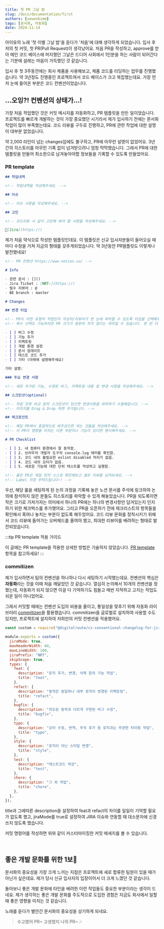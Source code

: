 ```yaml
---
title: 첫 PR 그날 밤
slug: /docs/documentation/first
authors: [sewonkimm]
tags: [문서화, 자동화]
date: 2024-11-14
---
```



아이유의 노래 '첫 이별 그날 밤'을 듣다가 '처음'에 대해 생각하게 되었습니다.
입사 후 저의 첫 커밋, 첫 PR(Pull Request)이 생각났어요.
처음 PR을 작성하고, approve를 받아 메인 코드 베이스에 머지했던 그날은 드디어 사회에서 1인분을 하는 사람이 되어간다는 기분에 설레는 마음이 가득했던 것 같습니다.

입사 후 첫 3주동안에는 회사 제품을 사용해보고, 제품 코드를 리딩하는 업무를 진행했습니다.
약 3년정도 진행중인 프로젝트여서 코드 베이스가 크고 복잡했는데요.
가장 먼저 눈에 들어온 부분은 코드 컨벤션이었습니다.

## ...오잉?! 컨벤션의 상태가...!

가장 처음 작업했던 것은 커밋 메시지를 자동화하고, PR 템플릿을 만든 일이었습니다.
프로젝트를 빠르게 개발하는 것이 가장 중요했던 시기라서 제가 입사하기 전에는 문서화 작업이 많이 부족했는데요.
코드 리뷰를 구두로 진행하고, PR에 관련 작업에 대한 설명이 대부분 없었습니다.

<ImageLayout src={pr1} description="예를들면 이런식..." />

약 2,000 라인이 넘는 changes임에도 불구하고, PR에 아무런 설명이 없었어요.
3년간의 히스토리를 아무런 기록 없이 넘겨받으려니 엄청 막막했습니다.
그래서 PR에 대한 템플릿을 만들어 최소한으로 남겨놓아야할 정보들을 기록할 수 있도록 만들었어요.

<ImageLayout src={pr2} description="역사적인 첫 PR🥳" />

<!--truncate-->

### PR template

```md
## 작업내역

<!-- 작업내역을 작성해주세요. -->

## 이슈

<!-- 이슈 사항을 작성해주세요. -->

## 고민

<!-- 코드리뷰 시 같이 고민해 봐야 할 사항을 작성해주세요. -->

🎯[Jira](https://)
```

제가 처음 약식으로 작성한 템플릿인데요.
이 템플릿은 신규 입사자분들이 들어오실 때마다 수정을 거쳐 지금의 형태를 갖추게되었습니다.
약 3년동안 PR템플릿도 이렇게나 발전했네요!

```md
<!-- PR 컨벤션 https://www.notion.so/ -->

# Info

- 관련 문서 : []()
- Jira Ticket : [NRT-](https://)
- 필수 리뷰어 : @
- BE branch : master

# Changes

## 변경 타입

<!-- PR이 어떤 유형의 작업인지 작성자/리뷰어가 한 눈에 파악할 수 있도록 타입을 선택해주세요. -->
<!-- 복수 선택도 가능하지만 PR 크기가 충분히 작지 않다는 의미일 수 있습니다. 한 번 더 검토해주세요! -->

- [ ] 버그 수정
- [ ] 기능 추가
- [ ] 리팩토링
- [ ] 개발 환경 설정
- [ ] 문서 업데이트
- [ ] 테스트 코드 추가
- [ ] 기타 (아래에 설명해주세요)

기타 설명:

### 주요 변경 사항

<!-- 새로 추가된 기능, 수정된 버그, 리팩토링 내용 등 변경 사항을 작성해주세요. -->

## 스크린샷(optional)

<!-- 작업 전후 비교 등의 스크린샷이 있으면 변경사항을 파악하기 수월해집니다. -->
<!-- 이미지를 Drag & Drop 하면 추가됩니다. -->

## 체크포인트

<!-- 해당 PR에서 중점적으로 봐주셨으면 하는 것들을 작성해주세요. -->
<!-- 이 PR이 영향을 미치는 다른 부분이나 기능이 있다면 명시해주세요. -->

# PR Checklist

- [ ] 1. 내 컴퓨터 환경에서 잘 동작함.
- [ ] 2. 브라우저 개발자 도구의 console.log 에러를 확인함.
- [ ] 3. 코드 내의 불필요한 eslint disabled 처리가 없음.
- [ ] 4. 코드 내의 오타가 없음.
- [ ] 5. 새로운 기능에 대한 단위 테스트를 작성하고 실행함.

<!-- 올린 PR은 제일 먼저 스스로 확인해보고 셀프 리뷰를 남겨보세요. -->
<!-- Label 지정 부탁드립니다~! -->
```

우선, 해당 룰을 세팅하게 된 논의 과정을 기록해 놓은 노션 문서를 주석에 링크하여 논의에 참석하지 않은 분들도 히스토리를 파악할 수 있게 해놓았습니다.
PR을 되도록이면 작은 크기로 가져가자는 의미에서 하나의 PR에는 하나의 변경사항만 담겨있는지 인지하기 위한 체크박스를 추가했어요.
그리고 PR을 오픈하기 전에 체크리스트의 항목들을 확인해서 혹여나 놓치는 부분이 없도록 해두었어요.
코드 리뷰 문화를 정착시키기 위해서 코드 리뷰에 들어가는 오버헤드를 줄여야 했고, 최대한 리뷰어를 배려하는 형태로 발전되었습니다.

:::tip PR template 적용 가이드

이 글에는 PR template을 적용한 상세한 방법은 기술하지 않았습니다.
[PR template](https://docs.github.com/en/communities/using-templates-to-encourage-useful-issues-and-pull-requests/creating-a-pull-request-template-for-your-repository) 항목을 참고하세요!
:::

### commitizen

제가 입사하면서 팀의 컨벤션을 하나하나 다시 세팅하기 시작했는데요.
컨벤션의 핵심은 **자동화**라는 것을 이때 처음 깨달았던 것 같습니다.
열심히 논의해서 10개의 컨벤션을 정했는데, 자동화가 되지 않으면 이걸 다 기억하기도 힘들고 매번 지적하고 고치는 작업도 쉬운 일이 아니었어요.

그래서 커밋할 때에는 컨벤션 도입의 비용을 줄이고, 통일성을 맞추기 위해 자동화 라이브러리 [commitizen](https://github.com/commitizen/cz-cli)을 활용했습니다.
commitizen을 글로벌로 설치하여 사용할 수도 있지만, 프로젝트에 설치하여 저희만의 커밋 컨벤션을 적용했어요.

```js
const custom = require("@digitalroute/cz-conventional-changelog-for-jira/configurable");

module.exports = custom({
  jiraMode: true,
  maxHeaderWidth: 64,
  maxLineWidth: 100,
  jiraPrefix: "NRT",
  skipScope: true,
  types: {
    feat: {
      description: "로직 추가, 변경, 삭제 등의 기능 작업",
      title: "feat",
    },
    refact: {
      description: "동작은 동일하나 내부 로직이 변경된 리팩토링",
      title: "refact",
    },
    bugfix: {
      description: "의도된 동작과 다르게 구현된 버그 수정",
      title: "bugfix",
    },
    typo: {
      description: "오타 수정, 번역, 주석 추가 등 로직과는 무관한 타이핑 작업",
      title: "typo",
    },
    style: {
      description: "로직이 아닌 스타일 변경",
      title: "style",
    },
    test: {
      description: "테스트코드 작성",
      title: "test",
    },
    chore: {
      description: "그 외 작업",
      title: "chore",
    },
  },
});
```

title과 그에따른 description을 설정하여 feat과 refact의 차이를 일일이 기억할 필요가 없도록 했고, jiraMode를 true로 설정하여 JIRA 이슈와 연동할 때 대소문자에 신경 쓰지 않도록 했습니다.

<ImageLayout src={commitizen} description="실제 사용 예시" />

커밋 명령어를 작성하면 위와 같이 커스터마이징한 커밋 메세지를 볼 수 있습니다.

<br />

## 좋은 개발 문화를 위한 1보👣

문서화의 중요성을 가장 크게 느끼는 지점은 프로젝트에 새로 합류한 팀원이 있을 때가 아닌가 싶은데요.
제가 당시 신규 입사자의 입장이어서 더 크게 느꼈던 것 같습니다.

돌아보니 좋은 개발 문화에 타인을 배려한 이런 작업들도 중요한 부분이라는 생각이 드네요.
제가 생각하는 좋은 개발 문화를 주도적으로 도입한 경험은 지금도 회사에서 일할 때 좋은 영향을 미치는 것 같습니다.

노래를 듣다가 별안간 문서화의 중요성을 상기하게 되네요.

> 수고했어 PR~ 고생했지 나의 PR~ 🎶
